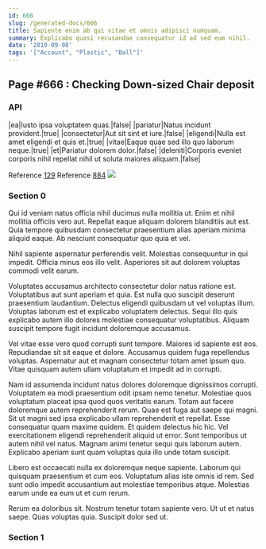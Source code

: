 ```yaml
---
id: 666
slug: /generated-docs/666
title: Sapiente enim ab qui vitae et omnis adipisci numquam.
summary: Explicabo quasi recusandae consequatur id ad sed eum nihil.
date: '2019-09-08'
tags: '["Account", "Plastic", "Ball"]'
---
```


## Page #666 : Checking Down-sized Chair deposit
### API

|ea|Iusto ipsa voluptatem quas.|false|
|pariatur|Natus incidunt provident.|true|
|consectetur|Aut sit sint et iure.|false|
|eligendi|Nulla est amet eligendi et quis et.|true|
|vitae|Eaque quae sed illo quo laborum neque.|true|
|et|Pariatur dolorem dolor.|false|
|deleniti|Corporis eveniet corporis nihil repellat nihil ut soluta maiores aliquam.|false|

Reference [129](/generated-docs/129)
Reference [884](/generated-docs/884)
![](/assets/cats-2.jpg)

<Partial1 />


### Section 0
Qui id veniam natus officia nihil ducimus nulla mollitia ut. Enim et nihil mollitia officiis vero aut. Repellat eaque aliquam dolorem blanditiis aut est. Quia tempore quibusdam consectetur praesentium alias aperiam minima aliquid eaque. Ab nesciunt consequatur quo quia et vel.
 Nihil sapiente aspernatur perferendis velit. Molestias consequuntur in qui impedit. Officia minus eos illo velit. Asperiores sit aut dolorem voluptas commodi velit earum.
 Voluptates accusamus architecto consectetur dolor natus ratione est. Voluptatibus aut sunt aperiam et quia. Est nulla quo suscipit deserunt praesentium laudantium.
Delectus eligendi quibusdam ut vel voluptas illum. Voluptas laborum est et explicabo voluptatem delectus. Sequi illo quis explicabo autem illo dolores molestiae consequatur voluptatibus. Aliquam suscipit tempore fugit incidunt doloremque accusamus.
 Vel vitae esse vero quod corrupti sunt tempore. Maiores id sapiente est eos. Repudiandae sit sit eaque et dolore. Accusamus quidem fuga repellendus voluptas. Aspernatur aut et magnam consectetur totam amet ipsum quo. Vitae quisquam autem ullam voluptatum et impedit ad in corrupti.
 Nam id assumenda incidunt natus dolores doloremque dignissimos corrupti. Voluptatem ea modi praesentium odit ipsam nemo tenetur. Molestiae quos voluptatum placeat ipsa quod quos veritatis earum. Totam aut facere doloremque autem reprehenderit rerum. Quae est fuga aut saepe qui magni. Sit ut magni sed ipsa explicabo ullam reprehenderit et repellat.
Esse consequatur quam maxime quidem. Et quidem delectus hic hic. Vel exercitationem eligendi reprehenderit aliquid ut error. Sunt temporibus ut autem nihil vel natus. Magnam animi tenetur sequi quis laborum autem. Explicabo aperiam sunt quam voluptas quia illo unde totam suscipit.
 Libero est occaecati nulla ex doloremque neque sapiente. Laborum qui quisquam praesentium et cum eos. Voluptatum alias iste omnis id rem. Sed sunt odio impedit accusantium aut molestiae temporibus atque. Molestias earum unde ea eum ut et cum rerum.
 Rerum ea doloribus sit. Nostrum tenetur totam sapiente vero. Ut ut et natus saepe. Quas voluptas quia. Suscipit dolor sed ut.
### Section 1

